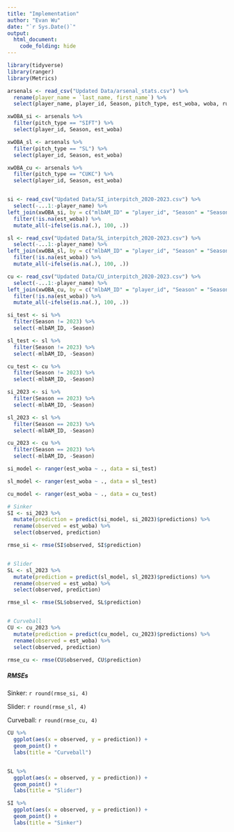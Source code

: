 ```yaml
---
title: "Implementation"
author: "Evan Wu"
date: "`r Sys.Date()`"
output:
  html_document:
    code_folding: hide
---
```

```r
library(tidyverse)
library(ranger)
library(Metrics)
```

```r
arsenals <- read_csv("Updated Data/arsenal_stats.csv") %>% 
  rename(player_name = `last_name, first_name`) %>% 
  select(player_name, player_id, Season, pitch_type, est_woba, woba, run_value)

xwOBA_si <- arsenals %>% 
  filter(pitch_type == "SIFT") %>% 
  select(player_id, Season, est_woba)

xwOBA_sl <- arsenals %>% 
  filter(pitch_type == "SL") %>% 
  select(player_id, Season, est_woba)

xwOBA_cu <- arsenals %>% 
  filter(pitch_type == "CUKC") %>% 
  select(player_id, Season, est_woba)


si <- read_csv("Updated Data/SI_interpitch_2020-2023.csv") %>% 
  select(-...1:-player_name) %>% 
left_join(xwOBA_si, by = c("mlbAM_ID" = "player_id", "Season" = "Season")) %>% 
  filter(!is.na(est_woba)) %>%
  mutate_all(~ifelse(is.na(.), 100, .))

sl <- read_csv("Updated Data/SL_interpitch_2020-2023.csv") %>% 
  select(-...1:-player_name) %>% 
left_join(xwOBA_sl, by = c("mlbAM_ID" = "player_id", "Season" = "Season")) %>% 
  filter(!is.na(est_woba)) %>%
  mutate_all(~ifelse(is.na(.), 100, .))

cu <- read_csv("Updated Data/CU_interpitch_2020-2023.csv") %>% 
  select(-...1:-player_name) %>% 
left_join(xwOBA_cu, by = c("mlbAM_ID" = "player_id", "Season" = "Season")) %>% 
  filter(!is.na(est_woba)) %>%
  mutate_all(~ifelse(is.na(.), 100, .))

```

```r
si_test <- si %>% 
  filter(Season != 2023) %>% 
  select(-mlbAM_ID, -Season)

sl_test <- sl %>% 
  filter(Season != 2023) %>% 
  select(-mlbAM_ID, -Season)

cu_test <- cu %>% 
  filter(Season != 2023) %>% 
  select(-mlbAM_ID, -Season)
```

```r
si_2023 <- si %>% 
  filter(Season == 2023) %>% 
  select(-mlbAM_ID, -Season)

sl_2023 <- sl %>% 
  filter(Season == 2023) %>% 
  select(-mlbAM_ID, -Season)

cu_2023 <- cu %>% 
  filter(Season == 2023) %>% 
  select(-mlbAM_ID, -Season)
```

```r
si_model <- ranger(est_woba ~ ., data = si_test)
```

```r
sl_model <- ranger(est_woba ~ ., data = sl_test)
```

```r
cu_model <- ranger(est_woba ~ ., data = cu_test)
```

```r
# Sinker
SI <- si_2023 %>% 
  mutate(prediction = predict(si_model, si_2023)$predictions) %>% 
  rename(observed = est_woba) %>% 
  select(observed, prediction)

rmse_si <- rmse(SI$observed, SI$prediction)


# Slider
SL <- sl_2023 %>% 
  mutate(prediction = predict(sl_model, sl_2023)$predictions) %>% 
  rename(observed = est_woba) %>% 
  select(observed, prediction)

rmse_sl <- rmse(SL$observed, SL$prediction)


# Curveball
CU <- cu_2023 %>% 
  mutate(prediction = predict(cu_model, cu_2023)$predictions) %>% 
  rename(observed = est_woba) %>% 
  select(observed, prediction)

rmse_cu <- rmse(CU$observed, CU$prediction)
```

##### RMSEs
Sinker: `r round(rmse_si, 4)`


Slider: `r round(rmse_sl, 4)`


Curveball: `r round(rmse_cu, 4)`

```r
CU %>% 
  ggplot(aes(x = observed, y = prediction)) +
  geom_point() +
  labs(title = "Curveball")


SL %>% 
  ggplot(aes(x = observed, y = prediction)) +
  geom_point() +
  labs(title = "Slider")

SI %>% 
  ggplot(aes(x = observed, y = prediction)) +
  geom_point() +
  labs(title = "Sinker")
```

